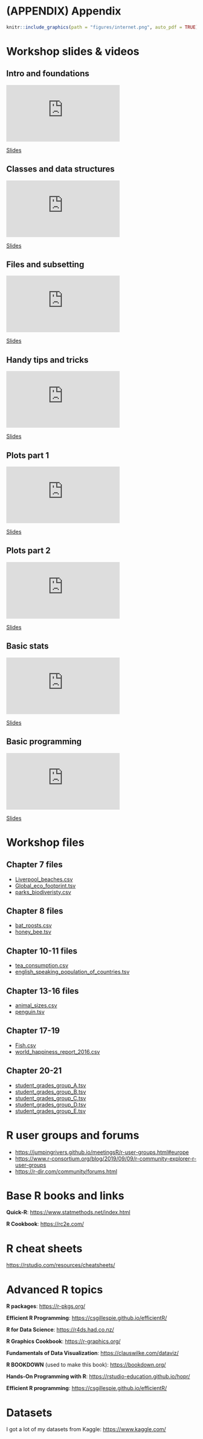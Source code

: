 # (APPENDIX) Appendix {.unnumbered}

```r
knitr::include_graphics(path = "figures/internet.png", auto_pdf = TRUE)
```

# Workshop slides & videos

## Intro and foundations

<div class="container">
<iframe src="https://www.youtube.com/embed/mr5B4-6kcyU" 
frameborder="0" allowfullscreen class="video"></iframe>
</div>

[Slides](https://neof-workshops.github.io/R_j4c0xh/downloads/Intro_to_R_1_intro_and_foundations.pdf)

## Classes and data structures

<div class="container">
<iframe src="https://www.youtube.com/embed/BiN_DQxizgA" 
frameborder="0" allowfullscreen class="video"></iframe>
</div>

[Slides](https://neof-workshops.github.io/R_j4c0xh/downloads/Intro_to_R_2_classess_and_data_structures.pdf)

## Files and subsetting

<div class="container">
<iframe src="https://www.youtube.com/embed/_hg7afEI5sU" 
frameborder="0" allowfullscreen class="video"></iframe>
</div>

[Slides](https://neof-workshops.github.io/R_j4c0xh/downloads/Intro_to_R_3_files_sand_subsetting_data.pdf)

## Handy tips and tricks

<div class="container">
<iframe src="https://www.youtube.com/embed/nv_lOsY_TTY" 
frameborder="0" allowfullscreen class="video"></iframe>
</div>

[Slides](https://neof-workshops.github.io/R_j4c0xh/downloads/Intro_to_R_4_handy_tips_and_tricks.pdf)

## Plots part 1

<div class="container">
<iframe src="https://www.youtube.com/embed/4UrVC1saNKE" 
frameborder="0" allowfullscreen class="video"></iframe>
</div>

[Slides](https://neof-workshops.github.io/R_j4c0xh/downloads/Intro_to_R_5_plots_1.pdf)

## Plots part 2

<div class="container">
<iframe src="https://www.youtube.com/embed/Yhh_sQYOx7E" 
frameborder="0" allowfullscreen class="video"></iframe>
</div>

[Slides](https://neof-workshops.github.io/R_j4c0xh/downloads/Intro_to_R_6_plots_2.pdf)

## Basic stats

<div class="container">
<iframe src="https://www.youtube.com/embed/Ff2_sfQvf3c" 
frameborder="0" allowfullscreen class="video"></iframe>
</div>

[Slides](https://neof-workshops.github.io/R_j4c0xh/downloads/Intro_to_R_7_basic_stats.pdf)

## Basic programming

<div class="container">
<iframe src="https://www.youtube.com/embed/O6F2N12VhjU" 
frameborder="0" allowfullscreen class="video"></iframe>
</div>

[Slides](https://neof-workshops.github.io/R_j4c0xh/downloads/Intro_to_R_8_basic_programming.pdf)

# Workshop files {#workshopfiles}

## Chapter 7 files

- [Liverpool_beaches.csv](https://neof-workshops.github.io/R_j4c0xh/downloads/Liverpool_beaches.csv)
- [Global_eco_footprint.tsv](https://neof-workshops.github.io/R_j4c0xh/downloads/Global_eco_footprint.tsv)
- [parks_biodiveristy.csv](https://neof-workshops.github.io/R_j4c0xh/downloads/parks_biodiveristy.csv)

## Chapter 8 files

-   [bat_roosts.csv](https://neof-workshops.github.io/R_j4c0xh/downloads/bat_roosts.csv)
-   [honey_bee.tsv](https://neof-workshops.github.io/R_j4c0xh/downloads/honey_bee.tsv)

## Chapter 10-11 files

-   [tea_consumption.csv](https://neof-workshops.github.io/R_j4c0xh/downloads/tea_consumption.csv)
-   [english_speaking_population_of_countries.tsv](https://neof-workshops.github.io/R_j4c0xh/downloads/english_speaking_population_of_countries.tsv)

## Chapter 13-16 files

-   [animal_sizes.csv](https://neof-workshops.github.io/R_j4c0xh/downloads/animal_sizes.csv)
-   [penguin.tsv](https://neof-workshops.github.io/R_j4c0xh/downloads/penguin.tsv)

## Chapter 17-19

-   [Fish.csv](https://neof-workshops.github.io/R_j4c0xh/downloads/Fish.csv)
-   [world_happiness_report_2016.csv](https://neof-workshops.github.io/R_j4c0xh/downloads/world_happiness_report_2016.csv)

## Chapter 20-21

-   [student_grades_group_A.tsv](https://neof-workshops.github.io/R_j4c0xh/downloads/student_grades_group_A.tsv)
-   [student_grades_group_B.tsv](https://neof-workshops.github.io/R_j4c0xh/downloads/student_grades_group_B.tsv)
-   [student_grades_group_C.tsv](https://neof-workshops.github.io/R_j4c0xh/downloads/student_grades_group_C.tsv)
-   [student_grades_group_D.tsv](https://neof-workshops.github.io/R_j4c0xh/downloads/student_grades_group_D.tsv)
-   [student_grades_group_E.tsv](https://neof-workshops.github.io/R_j4c0xh/downloads/student_grades_group_E.tsv)

# R user groups and forums

-   <https://jumpingrivers.github.io/meetingsR/r-user-groups.html#europe>
-   <https://www.r-consortium.org/blog/2019/09/09/r-community-explorer-r-user-groups>
-   <https://r-dir.com/community/forums.html>

# Base R books and links

**Quick-R**: <https://www.statmethods.net/index.html>

**R Cookbook**: <https://rc2e.com/>

# R cheat sheets

<https://rstudio.com/resources/cheatsheets/>

# Advanced R topics

**R packages**: <https://r-pkgs.org/>

**Efficient R Programming**: <https://csgillespie.github.io/efficientR/>

**R for Data Science**: <https://r4ds.had.co.nz/>

**R Graphics Cookbook**: <https://r-graphics.org/>

**Fundamentals of Data Visualization**: <https://clauswilke.com/dataviz/>

**R BOOKDOWN** (used to make this book): <https://bookdown.org/>

**Hands-On Programming with R**: <https://rstudio-education.github.io/hopr/>

**Efficient R programming**: <https://csgillespie.github.io/efficientR/>

# Datasets

I got a lot of my datasets from Kaggle: <https://www.kaggle.com/>
